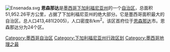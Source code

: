[[File:Ensenada.svg|right]]
'''恩森那达'''是[[墨西哥|墨西哥]][[下加利福尼亚州|下加利福尼亚州]]的一个[[自治区_(墨西哥)|自治区]]，总面积51,952.26平方公里，占据了下加利福尼亚州的绝大部分。它是墨西哥面积最大的自治区。总人口413,481(2005)，人口密度8/km<sup>2</sup>。该区首府位于[[恩森那达|恩森那达]]市。恩森那达分为24个区。

{{墨西哥行政区划小作品}}
[[Category:墨西哥自治区|Category:墨西哥自治区]]
[[Category:下加利福尼亚州行政区划|Category:下加利福尼亚州行政区划]]
[[Category:墨西哥地理之最|Category:墨西哥地理之最]]